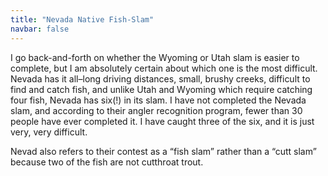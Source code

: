 ---
title: "Nevada Native Fish-Slam"
navbar: false
---

I go back-and-forth on whether the Wyoming or Utah slam is easier to complete, but I am absolutely certain about which one is the most difficult. Nevada has it all--long driving distances, small, brushy creeks, difficult to find and catch fish, and unlike Utah and Wyoming which require catching four fish, Nevada has six(!) in its slam. I have not completed the Nevada slam, and according to their angler recognition program, fewer than 30 people have ever completed it. I have caught three of the six, and it is just very, very difficult.

Nevad also refers to their contest as a "fish slam" rather than a "cutt slam" because two of the fish are not cutthroat trout. 

